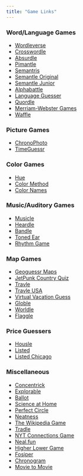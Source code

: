 ```yaml
---
title: "Game Links"
---
```


### Word/Language Games
- [Wordleverse](https://wordleverse.net/games)
- [Crosswordle](https://crosswordle.vercel.app/)
- [Absurdle](https://qntm.org/files/absurdle/absurdle.html)
- [Pimantle](https://semantle.pimanrul.es/)
- [Semantris](https://research.google.com/semantris/)
- [Semantle Original](https://semantle.com/)
- [Semantle Junior](https://semantle.com/junior)
- [Alphabattle](https://alphabattle.xyz)
- [Language Guesser](https://languageguesser.com)
- [Quordle](https://www.merriam-webster.com/games/quordle)
- [Merriam-Webster Games](https://www.merriam-webster.com/games)
- [Waffle](https://wafflegame.net/) 



### Picture Games
- [ChronoPhoto](https://www.chronophoto.app/web.html)
- [TimeGuessr](https://timeguessr.com/)

### Color Games
- [Hue](https://hue-the-game.herokuapp.com)
- [Color Method](https://color.method.ac/)
- [Color Names](https://colornames.org/)

### Music/Auditory Games
- [Musicle](https://musicle.app/) 
- [Heardle](https://heardlewordle.io/)
- [Bandle](https://bandle.app/) 
- [Toned Ear](https://tonedear.com/)
- [Rhythm Game](https://www.concerthotels.com/got-rhythm)



### Map Games
- [Geoguessr Maps](https://www.geoguessr.com/quiz/seterra)
- [JetPunk Country Quiz](https://www.jetpunk.com/quizzes/how-many-countries-can-you-name)
- [Travle](https://imois.in/games/travle/)
- [Travle USA](https://imois.in/games/travle/usa/)
- [Virtual Vacation Guess](https://virtualvacation.us/guess)
- [Globle](https://globle-game.com/)
- [Worldle](https://worldle.teuteuf.fr/)
- [Flaggle](https://ducc.pythonanywhere.com/flaggle/)

### Price Guessers

- [Housle](https://housle.house/)
- [Listed](https://listed.fun/)
- [Listed Chicago](https://listed.fun/chi)

### Miscellaneous 
- [Concentrick](https://concentrick.app)
- [Explorable](https://explorabl.es/all/)
- [Ballot](https://ncase.me/ballot/)
- [Science at Home](https://www.scienceathome.org/games)
- [Perfect Circle](https://vole.wtf/perfect-circle/)
- [Neatness](https://js13kgames.com/games/the-neatness/index.html)
- [The Wikipedia Game](https://www.thewikipediagame.com/)
- [Tradle](https://games.oec.world/en/tradle/)
- [NYT Connections Game](https://www.nytimes.com/games/connections)
- [Neal.fun](https://neal.fun/)
- [Higher Lower Game](https://www.higherlowergame.com/)
- [Fosiper](https://fosiper.com/games/)
- [Chronogram](https://chronogram.chat/)
- [Movie to Movie](https://movietomovie.com/)

